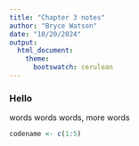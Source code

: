 ```yaml
---
title: "Chapter 3 notes"
author: "Bryce Watson"
date: "10/20/2024"
output:
  html_document:
    theme:
      bootswatch: cerulean
---
```


### Hello
words words words, more words

```r
codename <- c(1:5)
```
